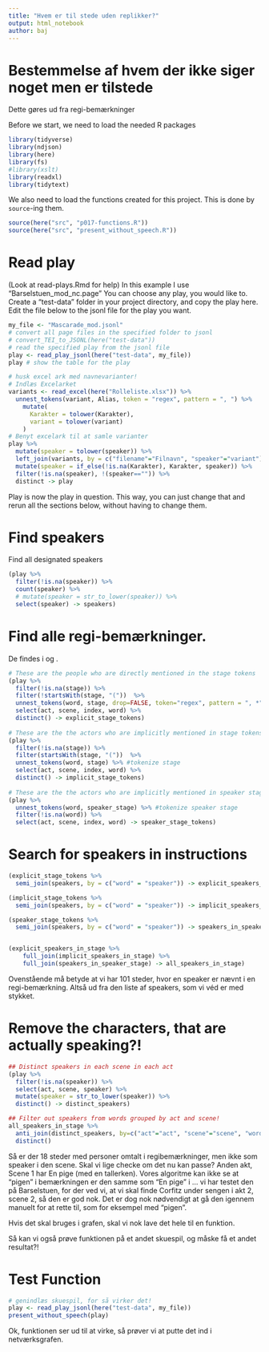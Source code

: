 ```yaml
---
title: "Hvem er til stede uden replikker?"
output: html_notebook
author: baj
---
```


# Bestemmelse af hvem der ikke siger noget men er tilstede 

Dette gøres ud fra regi-bemærkninger 


Before we start, we need to load the needed R packages

```r
library(tidyverse)
library(ndjson)
library(here)
library(fs)
#library(xslt)
library(readxl)
library(tidytext)
```

We also need to load the functions created for this project. This is done by `source`-ing them.

```r
source(here("src", "p017-functions.R"))
source(here("src", "present_without_speech.R"))
```

# Read play

(Look at read-plays.Rmd for help)
In this example I use "Barselstuen_mod_nc.page"
You can choose any play, you would like to.
Create a "test-data" folder in your project directory, and copy the play here.
Edit the file below to the jsonl file for the play you want.

```r
my_file <- "Mascarade_mod.jsonl"
# convert all page files in the specified folder to jsonl
# convert_TEI_to_JSONL(here("test-data")) 
# read the specified play from the jsonl file
play <- read_play_jsonl(here("test-data", my_file))
play # show the table for the play

# husk excel ark med navnevarianter!
# Indlæs Excelarket
variants <- read_excel(here("Rolleliste.xlsx")) %>% 
  unnest_tokens(variant, Alias, token = "regex", pattern = ", ") %>% 
    mutate(
      Karakter = tolower(Karakter),
      variant = tolower(variant)
    )
# Benyt excelark til at samle varianter
play %>%
  mutate(speaker = tolower(speaker)) %>% 
  left_join(variants, by = c("filename"="Filnavn", "speaker"="variant")) %>% 
  mutate(speaker = if_else(!is.na(Karakter), Karakter, speaker)) %>%
  filter(!is.na(speaker), !(speaker=="")) %>%
  distinct -> play
```
Play is now the play in question. This way, you can just change that and rerun all the sections below, without having to change them.

# Find speakers

Find all designated speakers
```r
(play %>%
  filter(!is.na(speaker)) %>% 
  count(speaker) %>%
  # mutate(speaker = str_to_lower(speaker)) %>%
  select(speaker) -> speakers)
```

# Find alle regi-bemærkninger. 
De findes i <stage> og <speaker_stage>.

```r

# These are the people who are directly mentioned in the stage tokens
(play %>% 
  filter(!is.na(stage)) %>%
  filter(!startsWith(stage, "("))  %>% 
  unnest_tokens(word, stage, drop=FALSE, token="regex", pattern = ", *") %>% #tokenize stage
  select(act, scene, index, word) %>% 
  distinct() -> explicit_stage_tokens)
  
# These are the the actors who are implicitly mentioned in stage tokens
(play %>% 
  filter(!is.na(stage)) %>%
  filter(startsWith(stage, "("))  %>% 
  unnest_tokens(word, stage) %>% #tokenize stage
  select(act, scene, index, word) %>% 
  distinct() -> implicit_stage_tokens)
  
# These are the the actors who are implicitly mentioned in speaker stage tokens
(play %>% 
  unnest_tokens(word, speaker_stage) %>% #tokenize speaker stage
  filter(!is.na(word)) %>%
  select(act, scene, index, word) -> speaker_stage_tokens)
```

# Search for speakers in instructions
```r
(explicit_stage_tokens %>%
  semi_join(speakers, by = c("word" = "speaker")) -> explicit_speakers_in_stage)

(implicit_stage_tokens %>%
  semi_join(speakers, by = c("word" = "speaker")) -> implicit_speakers_in_stage)

(speaker_stage_tokens %>%
  semi_join(speakers, by = c("word" = "speaker")) -> speakers_in_speaker_stage)


(explicit_speakers_in_stage %>%
    full_join(implicit_speakers_in_stage) %>% 
    full_join(speakers_in_speaker_stage) -> all_speakers_in_stage)

```
Ovenstående må betyde at vi har 101 steder, hvor en speaker er nævnt i en regi-bemærkning.
Altså ud fra den liste af speakers, som vi véd er med stykket. 

# Remove the characters, that are actually speaking?!
```r
         
## Distinct speakers in each scene in each act   
(play %>% 
  filter(!is.na(speaker)) %>%
  select(act, scene, speaker) %>%
  mutate(speaker = str_to_lower(speaker)) %>%
  distinct() -> distinct_speakers)

## Filter out speakers from words grouped by act and scene!
all_speakers_in_stage %>%
  anti_join(distinct_speakers, by=c("act"="act", "scene"="scene", "word"="speaker")) %>% 
  distinct()

```
Så er der 18 steder med personer omtalt i regibemærkninger, men ikke som speaker i den scene.
Skal vi lige checke om det nu kan passe?
Anden akt, Scene 1 har <speaker>En pige <stage>(med en tallerken)</stage></speaker>.
Vores algoritme kan ikke se at "pigen" i <stage> bemærkningen er den samme som "En pige" i <speaker>...
vi har testet den på Barselstuen, for der ved vi, at vi skal finde Corfitz under sengen i akt 2, scene 2, så den er god nok. Det er dog nok nødvendigt at gå den igennem manuelt for at rette til, som for eksempel med "pigen".

Hvis det skal bruges i grafen, skal vi nok lave det hele til en funktion.

Så kan vi også prøve funktionen på et andet skuespil, og måske få et andet resultat?!

# Test Function
```r
# genindlæs skuespil, for så virker det!
play <- read_play_jsonl(here("test-data", my_file))
present_without_speech(play)
```

Ok, funktionen ser ud til at virke, så prøver vi at putte det ind i netværksgrafen.

